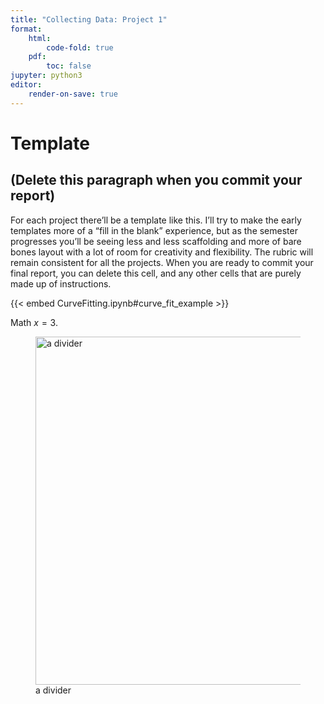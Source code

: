 ```yaml
---
title: "Collecting Data: Project 1"
format: 
    html:
        code-fold: true
    pdf: 
        toc: false
jupyter: python3
editor:
    render-on-save: true
---
```


# Template

## (Delete this paragraph when you commit your report)

For each project there'll be a template like this. I'll try to make the early templates more of a "fill in the blank" experience, but as the semester progresses you'll be seeing less and less scaffolding and more of bare bones layout with a lot of room for creativity and flexibility. The rubric will remain consistent for all the projects. When you are ready to commit your final report, you can delete this cell, and any other cells that are purely made up of instructions.

{{< embed CurveFitting.ipynb#curve_fit_example >}}

Math $x=3$.

![a divider](images/divider.png){fig-align="left" width="557"}
